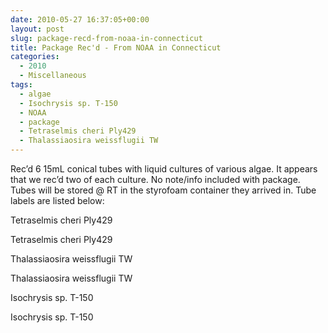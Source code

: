 ```yaml
---
date: 2010-05-27 16:37:05+00:00
layout: post
slug: package-recd-from-noaa-in-connecticut
title: Package Rec'd - From NOAA in Connecticut
categories:
  - 2010
  - Miscellaneous
tags:
  - algae
  - Isochrysis sp. T-150
  - NOAA
  - package
  - Tetraselmis cheri Ply429
  - Thalassiaosira weissflugii TW
---
```


Rec'd 6 15mL conical tubes with liquid cultures of various algae. It appears that we rec'd two of each culture. No note/info included with package. Tubes will be stored @ RT in the styrofoam container they arrived in. Tube labels are listed below:

Tetraselmis cheri Ply429

Tetraselmis cheri Ply429

Thalassiaosira weissflugii TW

Thalassiaosira weissflugii TW

Isochrysis sp. T-150

Isochrysis sp. T-150
